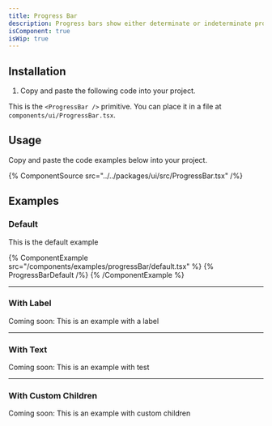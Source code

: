 ```yaml
---
title: Progress Bar
description: Progress bars show either determinate or indeterminate progress of an operation over time.
isComponent: true
isWip: true
---
```


## Installation

1. Copy and paste the following code into your project.

This is the `<ProgressBar />` primitive. You can place it in a file at `components/ui/ProgressBar.tsx`.

## Usage

Copy and paste the code examples below into your project.

{% ComponentSource src="../../packages/ui/src/ProgressBar.tsx" /%}

## Examples

### Default

This is the default example

{% ComponentExample src="/components/examples/progressBar/default.tsx" %}
{% ProgressBarDefault /%}
{% /ComponentExample %}

---

### With Label

Coming soon: This is an example with a label

<!-- TODO -->

---

### With Text

Coming soon: This is an example with test

<!-- TODO -->

---

### With Custom Children

Coming soon: This is an example with custom children

<!-- TODO -->
